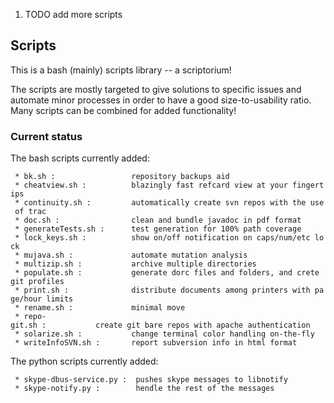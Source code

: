 # TODO add more scripts 

==Scripts==

This is a bash (mainly) scripts library -- a scriptorium!

The scripts are mostly targeted to give solutions to specific issues and
automate minor processes in order to have a good size-to-usability
ratio. Many scripts can be combined for added functionality!

===Current status===

The bash scripts currently added:

  * bk.sh :                 repository backups aid
  * cheatview.sh :          blazingly fast refcard view at your fingertips
  * continuity.sh :         automatically create svn repos with the use of trac
  * doc.sh :                clean and bundle javadoc in pdf format
  * generateTests.sh :      test generation for 100% path coverage
  * lock_keys.sh :          show on/off notification on caps/num/etc lock
  * mujava.sh :             automate mutation analysis
  * multizip.sh :           archive multiple directories
  * populate.sh :           generate dorc files and folders, and crete git profiles
  * print.sh :              distribute documents among printers with page/hour limits
  * rename.sh :             minimal move
  * repo-git.sh :           create git bare repos with apache authentication
  * solarize.sh :           change terminal color handling on-the-fly
  * writeInfoSVN.sh :       report subversion info in html format

The python scripts currently added:


  * skype-dbus-service.py :  pushes skype messages to libnotify
  * skype-notify.py :        hendle the rest of the messages
